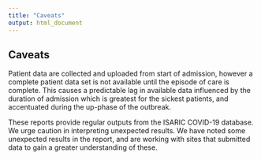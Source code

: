 ```yaml
---
title: "Caveats"
output: html_document
---
```


## Caveats

Patient data are collected and uploaded from start of admission, however a complete patient data set is not available until the episode of care is complete. This causes a predictable lag in available data influenced by the duration of admission which is greatest for the sickest patients, and accentuated during the up-phase of the outbreak.

These reports provide regular outputs from the ISARIC COVID-19 database.  We urge caution in interpreting unexpected results.  We have noted some unexpected results in the report, and are working with sites that submitted data to gain a greater understanding of these.
